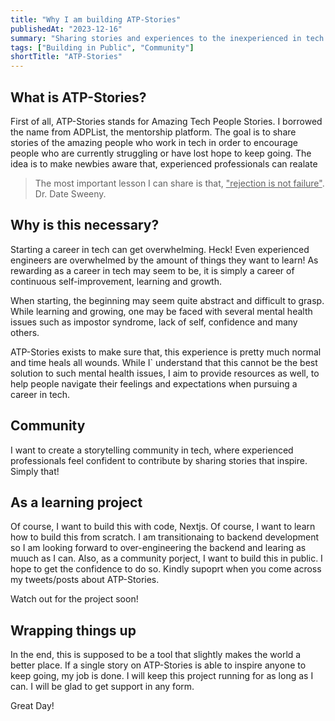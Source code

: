```yaml
---
title: "Why I am building ATP-Stories"
publishedAt: "2023-12-16"
summary: "Sharing stories and experiences to the inexperienced in tech."
tags: ["Building in Public", "Community"]
shortTitle: "ATP-Stories"
---
```


## What is ATP-Stories?

First of all, ATP-Stories stands for Amazing Tech People Stories. I borrowed the name from ADPList, the mentorship platform. The goal is to share stories of the amazing people who work in tech in order to encourage people who are currently struggling or have lost hope to keep going. The idea is to make newbies aware that, experienced professionals can realate

> The most important lesson I can share is that, <ins>"rejection is not failure"</ins>. <br />Dr. Date Sweeny.

## Why is this necessary?

Starting a career in tech can get overwhelming. Heck! Even experienced engineers are overwhelmed by the amount of things they want to learn! As rewarding as a career in tech may seem to be, it is simply a career of continuous self-improvement, learning and growth.

When starting, the beginning may seem quite abstract and difficult to grasp. While learning and growing, one may be faced with several mental health issues such as impostor syndrome, lack of self, confidence and many others.

ATP-Stories exists to make sure that, this experience is pretty much normal and time heals all wounds. While I` understand that this cannot be the best solution to such mental health issues, I aim to provide resources as well, to help people navigate their feelings and expectations when pursuing a career in tech.

## Community

I want to create a storytelling community in tech, where experienced professionals feel confident to contribute by sharing stories that inspire. Simply that!

## As a learning project

Of course, I want to build this with code, Nextjs. Of course, I want to learn how to build this from scratch. I am transitionaing to backend development so I am looking forward to over-engineering the backend and learing as muuch as I can. Also, as a community porject, I want to build this in public. I hope to get the confidence to do so. Kindly supoprt when you come across my tweets/posts about ATP-Stories.

<Alert type="info">Watch out for the project soon!</Alert>

## Wrapping things up

In the end, this is supposed to be a tool that slightly makes the world a better place. If a single story on ATP-Stories is able to inspire anyone to keep going, my job is done. I will keep this project running for as long as I can. I will be glad to get support in any form.

Great Day!
